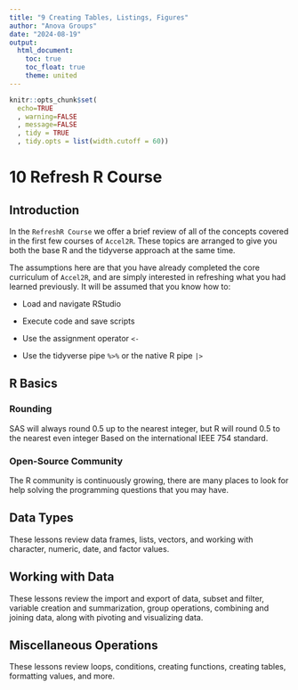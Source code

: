 ```yaml
---
title: "9 Creating Tables, Listings, Figures"
author: "Anova Groups"
date: "2024-08-19"
output:
  html_document:
    toc: true
    toc_float: true
    theme: united
---
```


```r
knitr::opts_chunk$set(
  echo=TRUE
  , warning=FALSE
  , message=FALSE
  , tidy = TRUE
  , tidy.opts = list(width.cutoff = 60))

```

# **10 Refresh R Course**

## **Introduction**

In the `RefreshR Course` we offer a brief review of all of the concepts covered in the first few courses of `Accel2R`. These topics are arranged to give you both the base R and the tidyverse approach at the same time.

The assumptions here are that you have already completed the core curriculum of `Accel2R`, and are simply interested in refreshing what you had learned previously. It will be assumed that you know how to:

-   Load and navigate RStudio

-   Execute code and save scripts

-   Use the assignment operator `<-`

-   Use the tidyverse pipe `%>%` or the native R pipe `|>`

## **R Basics**

### **Rounding**

SAS will always round 0.5 up to the nearest integer, but R will round 0.5 to the nearest even integer Based on the international IEEE 754 standard.

### **Open-Source Community**

The R community is continuously growing, there are many places to look for help solving the programming questions that you may have.

## **Data Types**

These lessons review data frames, lists, vectors, and working with character, numeric, date, and factor values.

## **Working with Data**

These lessons review the import and export of data, subset and filter, variable creation and summarization, group operations, combining and joining data, along with pivoting and visualizing data.

## **Miscellaneous Operations**

These lessons review loops, conditions, creating functions, creating tables, formatting values, and more.

